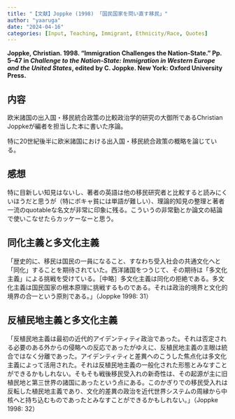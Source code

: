 ```yaml
---
title: "【文献】Joppke (1998) 「国民国家を問い直す移民」"
author: "yaaruga"
date: "2024-04-16"
categories: [Input, Teaching, Immigrant, Ethnicity/Race, Quotes]
---
```


**Joppke, Christian. 1998. “Immigration Challenges the Nation‐State.” Pp. 5–47 in *Challenge to the Nation-State: Immigration in Western Europe and the United States*, edited by C. Joppke. New York: Oxford University Press.**

## 内容

欧米諸国の出入国・移民統合政策の比較政治学的研究の大御所であるChristian Joppkeが編者を担当した本に書いた序論。

特に20世紀後半に欧米諸国における出入国・移民統合政策の概略を論じている。

## 感想

特に目新しい知見はないし、著者の英語は他の移民研究者と比較すると読みにくいほうだと思うが（特にボキャ貧には単語が難しい）、理論的知見の整理と著者一流のquotableな名文が非常に印象に残る。こういうの非常勤とか論文の結論で使いこなせたらカッケーなーと思う。

::: callout-note
## 同化主義と多文化主義

「歴史的に、移民は国民の一員になること、すなわち受入社会の共通文化へと「同化」することを期待されていた。西洋諸国をつうじて、その期待は「多文化主義」による挑戦を受けている。［中略］多文化主義は同化の拒絶である。多文化主義は国民国家の根本原理に挑戦するものである。それは政治的境界と文化的境界の合一という原則である。」（Joppke 1998: 31）
:::

::: callout-note
## 反植民地主義と多文化主義

「反植民地主義は最初の近代的アイデンティティ政治であった。それは否定される必要のある外からの侵略への反応であったがゆえに、反植民地主義の主眼は統合ではなく分離であった。アイデンティティと差異へのこうした焦点化は多文化主義によって活用された。それは反植民地主義の一般化された形態とみなすことができるかもしれない。そもそも戦後移民受入れの新奇性は、その起源が主に旧植民地と第三世界の諸国にあったという点にある。このかぎりでの移民受入れは反転した植民地主義であり、文化的差異の政治を近代世界システムの周縁から中核へと持ち込むものであったとみなすことができるかもしれない。」（Joppke 1998: 32）
:::
